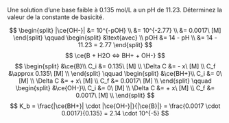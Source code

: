::: {.Exercise data-latex=""}

Une solution d'une base faible à 0.135 mol/L a un pH de 11.23. Déterminez la valeur de la constante de basicité.
\vspace{\stretch{1}}

:::

::: {.Answer data-latex=""}

$$
\begin{split}
|\ce{OH-}| &= 10^{-pOH} \\
 &= 10^{-2.77} \\
 &= 0.0017\ [M]
\end{split}
\qquad
\begin{split}
&\text{avec} \\
pOH &= 14 - pH \\
  &= 14 - 11.23 = 2.77
\end{split}
$$
$$
\ce{B + H2O <=> BH+ + OH-}
$$
$$
\begin{split}
&\ce{B}\\
C_i &= 0.135\ [M] \\
\Delta C &= - x\ [M] \\
C_f &\approx 0.135\ [M] \\
\end{split}
\qquad
\begin{split}
&\ce{BH+}\\
C_i &= 0\ [M] \\
\Delta C &= + x\ [M] \\
C_f &= 0.0017\ [M] \\
\end{split}
\qquad
\begin{split}
&\ce{OH-}\\
C_i &= 0\ [M] \\
\Delta C &= + x\ [M] \\
C_f &= 0.0017\ [M] \\
\end{split}
$$
$$
K_b = \frac{|\ce{BH+}| \cdot |\ce{OH-}|}{|\ce{B}|} = \frac{0.0017 \cdot 0.0017}{0.135} = 2.14 \cdot 10^{-5}
$$

:::
